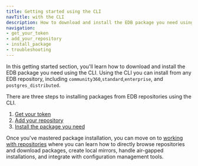 ```yaml
---
title: Getting started using the CLI
navTitle: with the CLI
description: How to download and install the EDB package you need using the CLI
navigation:
- get_your_token
- add_your_repository
- install_package
- troubleshooting
---
```


In this getting started section, you'll learn how to download and install the EDB package you need using the CLI. Using the CLI you can install from any EDB repository, including `community360`,`standard`,`enterprise`, and `postgres_distributed`.

There are three steps to installing packages from EDB repositories using the CLI. 

1. [Get your token](get_your_token)
2. [Add your repository](adding_edb_repositories)
3. [Install the package you need](install_named_package)

Once you've mastered package installation, you can move on to [working with repositories](../../working_with_repos) where you can learn how to directly browse repositories and download packages, create local mirrors, handle air-gapped installations, and integrate with configuration management tools. 

